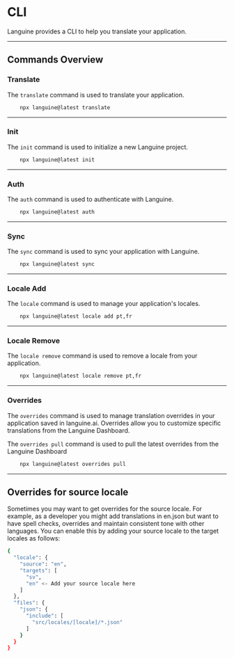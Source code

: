 # CLI

Languine provides a CLI to help you translate your application.

---

## Commands Overview

### Translate

The `translate` command is used to translate your application.

```bash title="Terminal"
    npx languine@latest translate
```

---

### Init

The `init` command is used to initialize a new Languine project.

```bash title="Terminal"
    npx languine@latest init
```

---

### Auth

The `auth` command is used to authenticate with Languine.

```bash title="Terminal"
    npx languine@latest auth
```

---

### Sync

The `sync` command is used to sync your application with Languine.

```bash title="Terminal"
    npx languine@latest sync
```

---

### Locale Add

The `locale` command is used to manage your application's locales.

```bash title="Terminal"
    npx languine@latest locale add pt,fr
```

---

### Locale Remove

The `locale remove` command is used to remove a locale from your application.

```bash title="Terminal"
    npx languine@latest locale remove pt,fr
```


---

### Overrides

The `overrides` command is used to manage translation overrides in your application saved in languine.ai. Overrides allow you to customize specific translations from the Languine Dashboard.

The `overrides pull` command is used to pull the latest overrides from the Languine Dashboard

```bash title="Terminal"
    npx languine@latest overrides pull
```

---


## Overrides for source locale

Sometimes you may want to get overrides for the source locale. For example, as a developer you might add translations in en.json but want to have spell checks, overrides and maintain consistent tone with other languages. You can enable this by adding your source locale to the target locales as follows:

```bash title="languine.json"
{
  "locale": {
    "source": "en",
    "targets": [
      "sv",
      "en" <- Add your source locale here
    ]
  },
  "files": {
    "json": {
      "include": [
        "src/locales/[locale]/*.json"
      ]
    }
  }
}

```